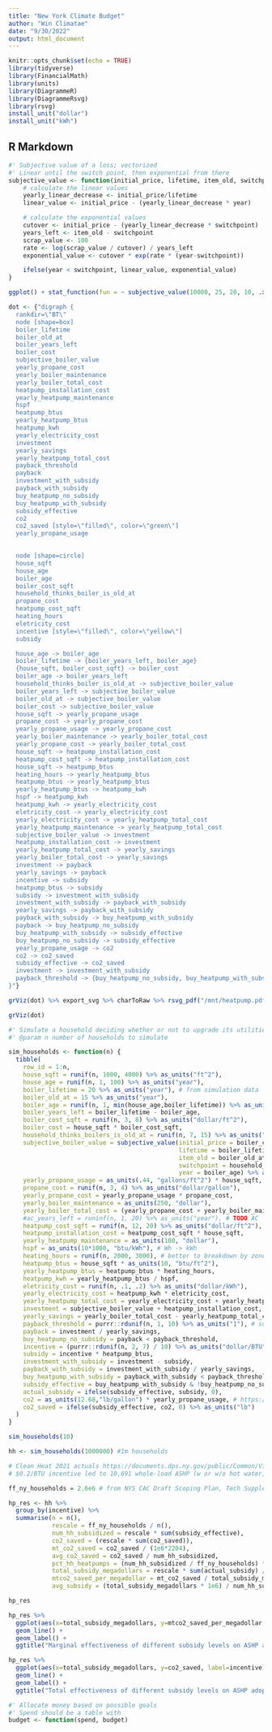 ```yaml
---
title: "New York Climate Budget"
author: "Win Climatae"
date: "9/30/2022"
output: html_document
---
```


```r
knitr::opts_chunk$set(echo = TRUE)
library(tidyverse)
library(FinancialMath)
library(units)
library(DiagrammeR)
library(DiagrammeRsvg)
library(rsvg)
install_unit("dollar")
install_unit("kWh")
```

## R Markdown

```r
#' Subjective value of a loss; vectorized
#' Linear until the switch point, then exponential from there
subjective_value <- function(initial_price, lifetime, item_old, switchpoint, year) {
    # calculate the linear values
    yearly_linear_decrease <- initial_price/lifetime
    linear_value <- initial_price - (yearly_linear_decrease * year)

    # calculate the exponential values
    cutover <- initial_price - (yearly_linear_decrease * switchpoint)
    years_left <- item_old - switchpoint
    scrap_value <- 100
    rate <- log(scrap_value / cutover) / years_left
    exponential_value <- cutover * exp(rate * (year-switchpoint))

    ifelse(year < switchpoint, linear_value, exponential_value)
}

ggplot() + stat_function(fun = ~ subjective_value(10000, 25, 20, 10, .x)) + xlim(0,25)
```

```r
dot <- {"digraph {
  rankdir=\"BT\"
  node [shape=box]
  boiler_lifetime
  boiler_old_at
  boiler_years_left
  boiler_cost
  subjective_boiler_value
  yearly_propane_cost
  yearly_boiler_maintenance
  yearly_boiler_total_cost
  heatpump_installation_cost
  yearly_heatpump_maintenance
  hspf
  heatpump_btus
  yearly_heatpump_btus
  heatpump_kwh
  yearly_electricity_cost
  investment
  yearly_savings
  yearly_heatpump_total_cost
  payback_threshold
  payback
  investment_with_subsidy
  payback_with_subsidy
  buy_heatpump_no_subsidy
  buy_heatpump_with_subsidy
  subsidy_effective
  co2
  co2_saved [style=\"filled\", color=\"green\"]
  yearly_propane_usage

  
  node [shape=circle]
  house_sqft
  house_age
  boiler_age
  boiler_cost_sqft
  household_thinks_boiler_is_old_at
  propane_cost
  heatpump_cost_sqft
  heating_hours
  eletricity_cost
  incentive [style=\"filled\", color=\"yellow\"]
  subsidy

  house_age -> boiler_age
  boiler_lifetime -> {boiler_years_left, boiler_age}
  {house_sqft, boiler_cost_sqft} -> boiler_cost
  boiler_age -> boiler_years_left
  household_thinks_boiler_is_old_at -> subjective_boiler_value
  boiler_years_left -> subjective_boiler_value
  boiler_old_at -> subjective_boiler_value
  boiler_cost -> subjective_boiler_value
  house_sqft -> yearly_propane_usage
  propane_cost -> yearly_propane_cost
  yearly_propane_usage -> yearly_propane_cost
  yearly_boiler_maintenance -> yearly_boiler_total_cost
  yearly_propane_cost -> yearly_boiler_total_cost
  house_sqft -> heatpump_installation_cost
  heatpump_cost_sqft -> heatpump_installation_cost
  house_sqft -> heatpump_btus
  heating_hours -> yearly_heatpump_btus
  heatpump_btus -> yearly_heatpump_btus
  yearly_heatpump_btus -> heatpump_kwh
  hspf -> heatpump_kwh
  heatpump_kwh -> yearly_electricity_cost
  eletricity_cost -> yearly_electricity_cost
  yearly_electricity_cost -> yearly_heatpump_total_cost
  yearly_heatpump_maintenance -> yearly_heatpump_total_cost
  subjective_boiler_value -> investment
  heatpump_installation_cost -> investment
  yearly_heatpump_total_cost -> yearly_savings
  yearly_boiler_total_cost -> yearly_savings
  investment -> payback
  yearly_savings -> payback
  incentive -> subsidy
  heatpump_btus -> subsidy
  subsidy -> investment_with_subsidy
  investment_with_subsidy -> payback_with_subsidy
  yearly_savings -> payback_with_subsidy
  payback_with_subsidy -> buy_heatpump_with_subsidy
  payback -> buy_heatpump_no_subsidy
  buy_heatpump_with_subsidy -> subsidy_effective
  buy_heatpump_no_subsidy -> subsidy_effective
  yearly_propane_usage -> co2
  co2 -> co2_saved
  subsidy_effective -> co2_saved
  investment -> investment_with_subsidy
  payback_threshold -> {buy_heatpump_no_subsidy, buy_heatpump_with_subsidy}
}"}

grViz(dot) %>% export_svg %>% charToRaw %>% rsvg_pdf("/mnt/heatpump.pdf")

grViz(dot)
```


```r
#' Simulate a household deciding whether or not to upgrade its utilities
#' @param n number of households to simulate

sim_households <- function(n) {
  tibble(
    row_id = 1:n,
    house_sqft = runif(n, 1000, 4000) %>% as_units("ft^2"),
    house_age = runif(n, 1, 100) %>% as_units("year"),
    boiler_lifetime = 20 %>% as_units("year"), # from simulation data
    boiler_old_at = 15 %>% as_units("year"),
    boiler_age = runif(n, 1, min(house_age,boiler_lifetime)) %>% as_units("year"),
    boiler_years_left = boiler_lifetime - boiler_age,
    boiler_cost_sqft = runif(n, 3, 8) %>% as_units("dollar/ft^2"),
    boiler_cost = house_sqft * boiler_cost_sqft,
    household_thinks_boilers_is_old_at = runif(n, 7, 15) %>% as_units("years"),
    subjective_boiler_value = subjective_value(initial_price = boiler_cost, 
                                               lifetime = boiler_lifetime,
                                               item_old = boiler_old_at,
                                               switchpoint = household_thinks_boilers_is_old_at,
                                               year = boiler_age) %>% as_units("dollar"),
    yearly_propane_usage = as_units(.44, "gallons/ft^2") * house_sqft,
    propane_cost = runif(n, 3, 4) %>% as_units("dollar/gallon"),
    yearly_propane_cost = yearly_propane_usage * propane_cost,
    yearly_boiler_maintenance = as_units(250, "dollar"),
    yearly_boiler_total_cost = (yearly_propane_cost + yearly_boiler_maintenance),
    #ac_years_left = runinf(n, 1, 20) %>% as_units("year"), # TODO AC
    heatpump_cost_sqft = runif(n, 12, 20) %>% as_units("dollar/ft^2"),
    heatpump_installation_cost = heatpump_cost_sqft * house_sqft,
    yearly_heatpump_maintenance = as_units(100, "dollar"),
    hspf = as_units(10*1000, "btu/kWh"), # Wh -> kWh
    heating_hours = runif(n, 2000, 3000), # better to breakdown by zone
    heatpump_btus = house_sqft * as_units(10, "btu/ft^2"),
    yearly_heatpump_btus = heatpump_btus * heating_hours,
    heatpump_kwh = yearly_heatpump_btus / hspf,
    eletricity_cost = runif(n, .1, .2) %>% as_units("dollar/kWh"),
    yearly_electricity_cost = heatpump_kwh * eletricity_cost,
    yearly_heatpump_total_cost = yearly_electricity_cost + yearly_heatpump_maintenance,
    investment = subjective_boiler_value + heatpump_installation_cost,
    yearly_savings = yearly_boiler_total_cost - yearly_heatpump_total_cost,
    payback_threshold = purrr::rdunif(n, 1, 10) %>% as_units("1"), # so we don't need to carry /yr downstream
    payback = investment / yearly_savings,
    buy_heatpump_no_subsidy = payback < payback_threshold,
    incentive = (purrr::rdunif(n, 2, 7) / 10) %>% as_units("dollar/BTU"), # https://www.coned.com/-/media/files/coned/documents/save-energy-money/rebates-incentives-tax-credits/rebates-incentives-tax-credits-for-commercial-industrial-buildings-customers/clean-heat/clean-heat-program-guide.pdf?la=en
    subsidy = incentive * heatpump_btus,
    investment_with_subsidy = investment - subsidy,
    payback_with_subsidy = investment_with_subsidy / yearly_savings,
    buy_heatpump_with_subsidy = payback_with_subsidy < payback_threshold,
    subsidy_effective = buy_heatpump_with_subsidy & !buy_heatpump_no_subsidy,
    actual_subsidy = ifelse(subsidy_effective, subsidy, 0),
    co2 = as_units(12.68,"lb/gallon") * yearly_propane_usage, # https://www.eia.gov/environment/emissions/co2_vol_mass.php
    co2_saved = ifelse(subsidy_effective, co2, 0) %>% as_units("lb")
  )
}

sim_households(10)
```

```r
hh <- sim_households(1000000) #1m households
```

```r
# Clean Heat 2021 actuals https://documents.dps.ny.gov/public/Common/ViewDoc.aspx?DocRefId=%7B315D85D9-3E3B-43D8-BFCB-2DA89144FE94%7D
# $0.2/BTU incentive led to 10,691 whole-load ASHP (w or w/o hot water) installations in 2021

ff_ny_households = 2.6e6 # from NYS CAC Draft Scoping Plan, Tech Supplement Annex 1, Bldg_Res Stock

hp_res <- hh %>% 
  group_by(incentive) %>%
  summarise(n = n(),
            rescale = ff_ny_households / n(),
            num_hh_subsidized = rescale * sum(subsidy_effective),
            co2_saved = (rescale * sum(co2_saved)),
            mt_co2_saved = co2_saved / (1e6*2204),
            avg_co2_saved = co2_saved / num_hh_subsidized,
            pct_hh_heatpumps = (num_hh_subsidized / ff_ny_households) * 100,
            total_subsidy_megadollars = rescale * sum(actual_subsidy) / 1e6,
            mtco2_saved_per_megadollar = mt_co2_saved / total_subsidy_megadollars,
            avg_subsidy = (total_subsidy_megadollars * 1e6) / num_hh_subsidized)

hp_res
```

```r
hp_res %>%
  ggplot(aes(x=total_subsidy_megadollars, y=mtco2_saved_per_megadollar, label=incentive)) +
  geom_line() +
  geom_label() +
  ggtitle("Marginal effectiveness of different subsidy levels on ASHP adoption")
```

```r
hp_res %>%
  ggplot(aes(x=total_subsidy_megadollars, y=co2_saved, label=incentive)) +
  geom_line() +
  geom_label() +
  ggtitle("Total effectiveness of different subsidy levels on ASHP adoption")
```

```r
#' Allocate money based on possible goals
#' Spend should be a table with 
budget <- function(spend, budget)
```